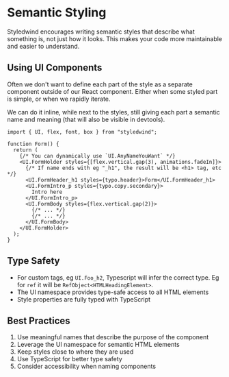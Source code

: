 # Semantic Styling

Styledwind encourages writing semantic styles that describe what something is, not just how it looks. This makes your code more maintainable and easier to understand.

## Using UI Components

Often we don't want to define each part of the style as a separate component outside of our React component. Either when some styled part is simple, or when we rapidly iterate.

We can do it inline, while next to the styles, still giving each part a semantic name and meaning (that will also be visible in devtools).

```tsx
import { UI, flex, font, box } from "styledwind";

function Form() {
  return (
    {/* You can dynamically use `UI.AnyNameYouWant` */}
    <UI.FormHolder styles={[flex.vertical.gap(3), animations.fadeIn]}>
      {/* If name ends with eg "_h1", the result will be <h1> tag, etc */}
      <UI.FormHeader_h1 styles={typo.header}>Form</UI.FormHeader_h1>
      <UI.FormIntro_p styles={typo.copy.secondary}>
        Intro here
      </UI.FormIntro_p>
      <UI.FormBody styles={flex.vertical.gap(2)}>
        {/* ... */}
        {/* ... */}
      </UI.FormBody>
    </UI.FormHolder>
  );
}
```

## Type Safety

- For custom tags, eg `UI.Foo_h2`, Typescript will infer the correct type. Eg for `ref` it will be `RefObject<HTMLHeadingElement>`.
- The UI namespace provides type-safe access to all HTML elements
- Style properties are fully typed with TypeScript

## Best Practices

1. Use meaningful names that describe the purpose of the component
2. Leverage the UI namespace for semantic HTML elements
3. Keep styles close to where they are used
4. Use TypeScript for better type safety
5. Consider accessibility when naming components
